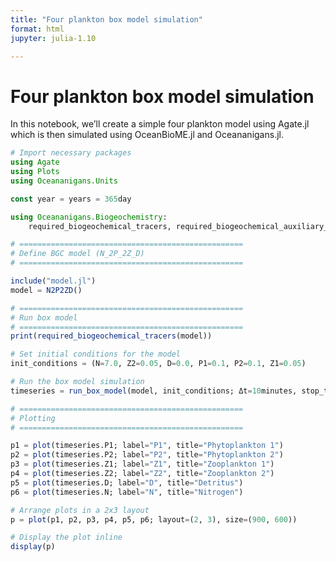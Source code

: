 ```yaml
---
title: "Four plankton box model simulation"
format: html
jupyter: julia-1.10

---
```


# Four plankton box model simulation

In this notebook, we'll create a simple four plankton model using Agate.jl which is then simulated using
OceanBioME.jl and Oceananigans.jl.

```julia
# Import necessary packages
using Agate
using Plots
using Oceananigans.Units

const year = years = 365day

using Oceananigans.Biogeochemistry:
    required_biogeochemical_tracers, required_biogeochemical_auxiliary_fields

# ==================================================
# Define BGC model (N_2P_2Z_D)
# ==================================================

include("model.jl")
model = N2P2ZD()

# ==================================================
# Run box model
# ==================================================
print(required_biogeochemical_tracers(model))

# Set initial conditions for the model
init_conditions = (N=7.0, Z2=0.05, D=0.0, P1=0.1, P2=0.1, Z1=0.05)

# Run the box model simulation
timeseries = run_box_model(model, init_conditions; Δt=10minutes, stop_time=10years)

# ==================================================
# Plotting
# ==================================================

p1 = plot(timeseries.P1; label="P1", title="Phytoplankton 1")
p2 = plot(timeseries.P2; label="P2", title="Phytoplankton 2")
p3 = plot(timeseries.Z1; label="Z1", title="Zooplankton 1")
p4 = plot(timeseries.Z2; label="Z2", title="Zooplankton 2")
p5 = plot(timeseries.D; label="D", title="Detritus")
p6 = plot(timeseries.N; label="N", title="Nitrogen")

# Arrange plots in a 2x3 layout
p = plot(p1, p2, p3, p4, p5, p6; layout=(2, 3), size=(900, 600))

# Display the plot inline
display(p)
```
